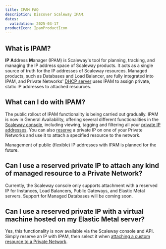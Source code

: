 ```yaml
---
title: IPAM FAQ
description: Discover Scaleway IPAM.
dates:
  validation: 2025-03-17
productIcon: IpamProductIcon
---
```


## What is IPAM?

**IP** **A**ddress **M**anager (IPAM) is Scaleway's tool for planning, tracking, and managing the IP address space of Scaleway products. It acts as a single source of truth for the IP addresses of Scaleway resources. Managed products, such as Databases and Load Balancer, are fully integrated into IPAM, and Private Networks' [DHCP server](/vpc/concepts/#dhcp) uses IPAM to assign private, static IP addresses to attached resources.

## What can I do with IPAM?

The public rollout of IPAM functionality is being carried out gradually. IPAM is now in General Availability, offering several different functionalities in the [Scaleway console](https://console.scaleway.com/ipam/), including viewing, tagging and filtering all your [private IP addresses](/ipam/concepts/#private-ip-address). You can also [reserve](/ipam/how-to/reserve-ip/) a private IP on one of your Private Networks and use it to attach a specified resource to the network.

Management of public (flexible) IP addresses with IPAM is planned for the future.

## Can I use a reserved private IP to attach any kind of managed resource to a Private Network?

Currently, the Scaleway console only supports attachment with a reserved IP for Instances, Load Balancers, Public Gateways, and Elastic Metal servers. Support for Managed Databases will be coming soon.

## Can I use a reserved private IP with a virtual machine hosted on my Elastic Metal server?

Yes, this functionality is now available via the Scaleway console and API. Simply reserve an IP with IPAM, then select it when [attaching a custom resource to a Private Network](/vpc/how-to/attach-resources-to-pn/).